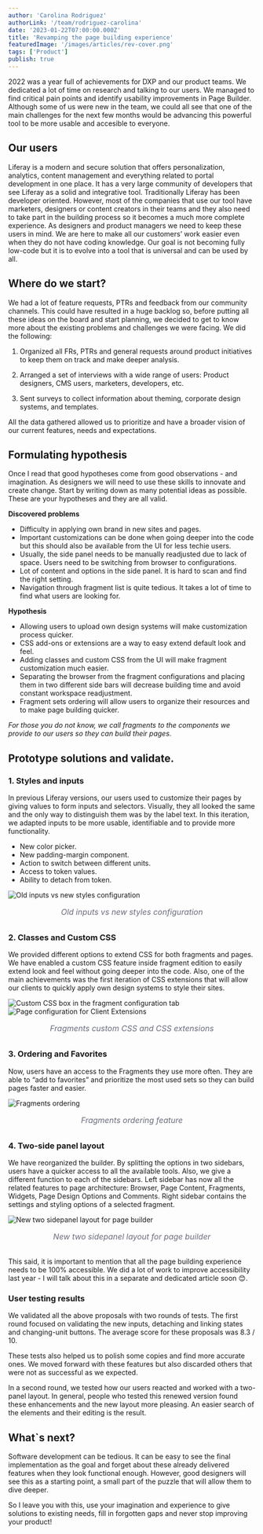 ```yaml
---
author: 'Carolina Rodriguez'
authorLink: '/team/rodriguez-carolina'
date: '2023-01-22T07:00:00.000Z'
title: 'Revamping the page building experience'
featuredImage: '/images/articles/rev-cover.png'
tags: ['Product']
publish: true
---
```


2022 was a year full of achievements for DXP and our product teams. We dedicated a lot of time on research and talking to our users. We managed to find critical pain points and identify usability improvements in Page Builder. Although some of us were new in the team, we could all see that one of the main challenges for the next few months would be advancing this powerful tool to be more usable and accesible to everyone. 


## Our users

Liferay is a modern and secure solution that offers personalization, analytics, content management and everything related to portal development in one place. It has a very large community of developers that see Liferay as a solid and integrative tool. Traditionally Liferay has been developer oriented. However, most of the companies that use our tool have marketers, designers or content creators in their teams and they also need to take part in the building process so it becomes a much more complete experience. As designers and product managers we need to keep these users in mind. We are here to make all our customers’ work easier even when they do not have coding knowledge. Our goal is not becoming fully low-code but it is to evolve into a tool that is universal and can be used by all.


## Where do we start?

We had a lot of feature requests, PTRs and feedback from our community channels. This could have resulted in a huge backlog so, before putting all these ideas on the board and start planning, we decided to get to know more about the existing problems and challenges we were facing. We did the following:  

1. Organized all FRs, PTRs and general requests around product initiatives to keep them on track and make deeper analysis.

2. Arranged a set of interviews with a wide range of users: Product designers, CMS users, marketers, developers, etc.

3. Sent surveys to collect information about theming, corporate design systems, and templates.

All the data gathered allowed us to prioritize and have a broader vision of our current features, needs and expectations.


## Formulating hypothesis

Once I read that good hypotheses come from good observations - and imagination. As designers we will need to use these skills to innovate and create change. Start by writing down as many potential ideas as possible. These are your hypotheses and they are all valid. 

**Discovered problems**

- Difficulty in applying own brand in new sites and pages. 
- Important customizations can be done when going deeper into the code but this should also be available from the UI for less techie users. 
- Usually, the side panel needs to be manually readjusted due to lack of space. Users need to be switching from browser to configurations.
- Lot of content and options in the side panel. It is hard to scan and find the right setting.
- Navigation through fragment list is quite tedious. It takes a lot of time to find what users are looking for.

**Hypothesis**

- Allowing users to upload own design systems will make customization process quicker.
- CSS add-ons or extensions are a way to easy extend default look and feel. 
- Adding classes and custom CSS from the UI will make fragment customization much easier.
- Separating the browser from the fragment configurations and placing them in two different side bars will decrease building time and avoid constant workspace readjustment.
- Fragment sets ordering will allow users to organize their resources and to make page building quicker.

*For those you do not know, we call fragments to the components we provide to our users so they can build their pages*.


## Prototype solutions and validate.

### 1. Styles and inputs

In previous Liferay versions, our users used to customize their pages by giving values to form inputs and selectors. Visually, they all looked the same and the only way to distinguish them was by the label text. In this iteration, we adapted inputs to be more usable, identifiable and to provide more functionality.

- New color picker.
- New padding-margin component.
- Action to switch between different units.
- Access to token values.
- Ability to detach from token.

![Old inputs vs new styles configuration](/styling.png)
<p style="text-align: center; font-size: 1rem; font-style: italic; color: #6b6c7e; margin-bottom: 2rem">Old inputs vs new styles configuration</p>

### 2. Classes and Custom CSS

We provided different options to extend CSS for both fragments and pages. We have enabled a custom CSS feature inside fragment edition to easily extend look and feel without going deeper into the code. Also, one of the main achievements was the first iteration of CSS extensions that will allow our clients to quickly apply own design systems to style their sites.

![Custom CSS box in the fragment configuration tab](/css1.png) 
![Page configuration for Client Extensions](/css2.png)
<p style="text-align: center; font-size: 1rem; font-style: italic; color: #6b6c7e; margin-bottom: 2rem">Fragments custom CSS and CSS extensions</p>


### 3. Ordering and Favorites

Now, users have an access to the Fragments they use more often. They are able to “add to favorites” and prioritize the most used sets so they can build pages faster and easier.

![Fragments ordering](/fragments.png)
<p style="text-align: center; font-size: 1rem; font-style: italic; color: #6b6c7e; margin-bottom: 2rem">Fragments ordering feature</p>



### 4. Two-side panel layout

We have reorganized the builder. By splitting the options in two sidebars, users have a quicker access to all the available tools. Also, we give a different function to each of the sidebars. Left sidebar has now all the related features to page architecture: Browser, Page Content, Fragments, Widgets, Page Design Options and Comments. Right sidebar contains the settings and styling options of a selected fragment.

![New two sidepanel layout for page builder](/page-editor.png)
<p style="text-align: center; font-size: 1rem; font-style: italic; color: #6b6c7e; margin-bottom: 2rem">New two sidepanel layout for page builder</p>


This said, it is important to mention that all the page building experience needs to be 100% accessible. We did a lot of work to improve accessibility last year - I will talk about this in a separate and dedicated article soon 😊.


### User testing results

We validated all the above proposals with two rounds of tests. The first round focused on validating the new inputs, detaching and linking states and changing-unit buttons. The average score for these proposals was 8.3 / 10.

These tests also helped us to polish some copies and find more accurate ones. We moved forward with these features but also discarded others that were not as successful as we expected. 

In a second round, we tested how our users reacted and worked with a two-panel layout. In general, people who tested this renewed version found these enhancements and the new layout more pleasing. An easier search of the elements and their editing is the result.


## What`s next?

Software development can be tedious. It can be easy to see the final implementation as the goal and forget about these already delivered features when they look functional enough. However, good designers will see this as a starting point, a small part of the puzzle that will allow them to dive deeper. 

So I leave you with this, use your imagination and experience to give solutions to existing needs, fill in forgotten gaps and never stop improving your product!